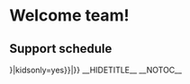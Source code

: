 <templatestyles src="Startpage/styles.css" />
= Welcome team! =
<div id="startpage">
<!--start container-->
<div class="sectionflexcontainer col2 background">
<div>
==Support schedule==
{{{{NAMESPACE}}:{{PAGENAME}}/Weekly schedule}}
</div>
<div>
==Phone directory==
{{#dpl: title={{NAMESPACE}}:{{PAGENAME}}/Extensions list|include=#Featured}}
[[{{NAMESPACE}}:{{PAGENAME}}/Extensions list|<i class="bi bi-headset"></i> all extensions]]
</div>
<div>
==Team meetings==
{{{{NAMESPACE}}:{{PAGENAME}}/Minutes}}
</div>
<div>
==Contact info==
{{{{NAMESPACE}}:{{PAGENAME}}/Contact info}}
</div>
<div>
==Recent changes==
{{{{NAMESPACE}}:{{PAGENAME}}/Recent changes}}
</div>
<div>
==Quick links==
{{{{NAMESPACE}}:{{PAGENAME}}/Quick links}}
</div>
</div>
<div class="sectionflexcontainer col1 background">
<div>
==Important files==

<attachments>
</attachments></div></div>
</div>
{{#ifingroup: sysop, editor|{{Dropdown|ddid=edit|Content={{#subpages:{{FULLPAGENAME}}}}|kidsonly=yes}}|}}
__HIDETITLE__
__NOTOC__
<no-comment-streams />